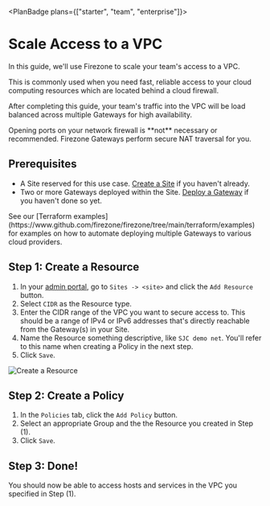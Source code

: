 
<PlanBadge plans={["starter", "team", "enterprise"]}>

# Scale Access to a VPC

</PlanBadge>

In this guide, we'll use Firezone to scale your team's access to a VPC.

This is commonly used when you need fast, reliable access to your cloud
computing resources which are located behind a cloud firewall.

After completing this guide, your team's traffic into the VPC will be load
balanced across multiple Gateways for high availability.

<Alert color="warning">
  Opening ports on your network firewall is **not** necessary or recommended.
  Firezone Gateways perform secure NAT traversal for you.
</Alert>

## Prerequisites

- A Site reserved for this use case. [Create a Site](/kb/deploy/sites) if you
  haven't already.
- Two or more Gateways deployed within the Site.
  [Deploy a Gateway](/kb/deploy/gateways) if you haven't done so yet.

<Alert color="info">
  See our [Terraform
  examples](https://www.github.com/firezone/firezone/tree/main/terraform/examples)
  for examples on how to automate deploying multiple Gateways to various cloud
  providers.
</Alert>

## Step 1: Create a Resource

1. In your [admin portal](https://app.firezone.dev), go to `Sites -> <site>` and
   click the `Add Resource` button.
1. Select `CIDR` as the Resource type.
1. Enter the CIDR range of the VPC you want to secure access to. This should be
   a range of IPv4 or IPv6 addresses that's directly reachable from the
   Gateway(s) in your Site.
1. Name the Resource something descriptive, like `SJC demo net`. You'll refer to
   this name when creating a Policy in the next step.
1. Click `Save`.

<Link
  href="/images/kb/use-cases/scale-vpc-access/step1.png"
  target="_blank"
  rel="nofollow"
>
  <Image
    src="/images/kb/use-cases/scale-vpc-access/step1.png"
    alt="Create a Resource"
    width={1200}
    height={1200}
  />
</Link>

## Step 2: Create a Policy

1. In the `Policies` tab, click the `Add Policy` button.
1. Select an appropriate Group and the the Resource you created in Step (1).
1. Click `Save`.

## Step 3: Done!

You should now be able to access hosts and services in the VPC you specified in
Step (1).

<SupportOptions />
